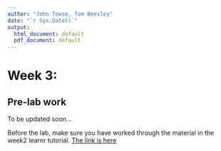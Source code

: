 ```yaml
---
author: "John Towse, Tom Beesley"
date: "`r Sys.Date()`"
output:
  html_document: default
  pdf_document: default
---
```


# Week 3: 


## Pre-lab work

To be updated soon...

Before the lab, make sure you have worked through the material in the week2 learnr tutorial. 
[The link is here](https://ma-rconnect.lancs.ac.uk/W3LabPrep/){target="_blank"}
